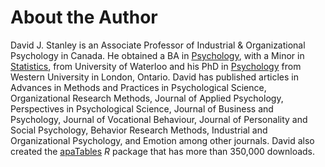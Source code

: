 # About the Author {-}

David J. Stanley is an Associate Professor of Industrial & Organizational Psychology in Canada. He obtained a BA in [Psychology](https://uwaterloo.ca/psychology/), with a Minor in [Statistics](https://uwaterloo.ca/math/), from University of Waterloo and his PhD in [Psychology](https://psychology.uwo.ca) from Western University in London, Ontario. David has published articles in Advances in Methods and Practices in Psychological Science, Organizational Research Methods, Journal of Applied Psychology, Perspectives in Psychological Science, Journal of Business and Psychology, Journal of Vocational Behaviour, Journal of Personality and Social Psychology, Behavior Research Methods, Industrial and Organizational Psychology, and Emotion among other journals. David also created the [apaTables](https://CRAN.R-project.org/package=apaTables) *R* package that has more than 350,000 downloads.
